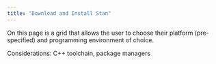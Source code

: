 ```yaml
---
title: "Download and Install Stan"
---
```


On this page is a grid that allows the user to choose their platform (pre-specified) and programming environment of choice.

Considerations:   C++ toolchain,  package managers






